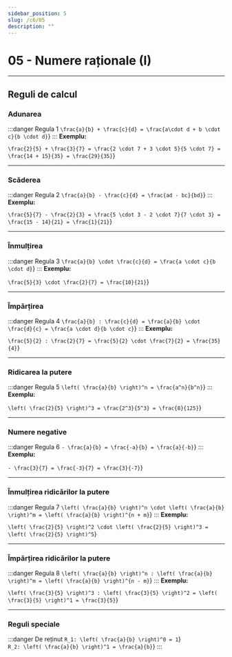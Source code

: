 ```yaml
---
sidebar_position: 5
slug: /c6/05
description: ""
---
```



# 05 - Numere raționale (I)
---
## Reguli de calcul
### Adunarea
:::danger Regula 1
<Math display={true}>{String.raw`\frac{a}{b} + \frac{c}{d} = \frac{a\cdot d + b \cdot c}{b \cdot d}`}</Math>
:::
**Exemplu:**

<Math display={true}>{String.raw`\frac{2}{5} + \frac{3}{7} = \frac{2 \cdot 7 + 3 \cdot 5}{5 \cdot 7} = \frac{14 + 15}{35} = \frac{29}{35}`}</Math>

---

### Scăderea
:::danger Regula 2
<Math display={true}>{String.raw`\frac{a}{b} - \frac{c}{d} = \frac{ad - bc}{bd}`}</Math>
:::
**Exemplu:**

<Math display={true}>{String.raw`\frac{5}{7} - \frac{2}{3} = \frac{5 \cdot 3 - 2 \cdot 7}{7 \cdot 3} = \frac{15 - 14}{21} = \frac{1}{21}`}</Math>

---

### Înmulțirea
:::danger Regula 3
<Math display={true}>{String.raw`\frac{a}{b} \cdot \frac{c}{d} = \frac{a \cdot c}{b \cdot d}`}</Math>
:::
**Exemplu:**

<Math display={true}>{String.raw`\frac{5}{3} \cdot \frac{2}{7} = \frac{10}{21}`}</Math>

---

### Împărțirea
:::danger Regula 4
<Math display={true}>{String.raw`\frac{a}{b} : \frac{c}{d} = \frac{a}{b} \cdot \frac{d}{c} = \frac{a \cdot d}{b \cdot c}`}</Math>
:::
**Exemplu:**

<Math display={true}>{String.raw`\frac{5}{2} : \frac{2}{7} = \frac{5}{2} \cdot \frac{7}{2} = \frac{35}{4}`}</Math>

---

### Ridicarea la putere
:::danger Regula 5
<Math display={true}>{String.raw`\left( \frac{a}{b} \right)^n = \frac{a^n}{b^n}`}</Math>
:::
**Exemplu:**

<Math display={true}>{String.raw`\left( \frac{2}{5} \right)^3 = \frac{2^3}{5^3} = \frac{8}{125}`}</Math>

---

### Numere negative
:::danger Regula 6
<Math display={true}>{String.raw`- \frac{a}{b} = \frac{-a}{b} = \frac{a}{-b}`}</Math>
:::
**Exemplu:**

<Math display={true}>{String.raw`- \frac{3}{7} = \frac{-3}{7} = \frac{3}{-7}`}</Math>

---

### Înmulțirea ridicărilor la putere
:::danger Regula 7
<Math display={true}>{String.raw`\left( \frac{a}{b} \right)^n \cdot \left( \frac{a}{b} \right)^m = \left( \frac{a}{b} \right)^{n + m}`}</Math>
:::
**Exemplu:**

<Math display={true}>{String.raw`\left( \frac{2}{5} \right)^2 \cdot \left( \frac{2}{5} \right)^3 = \left( \frac{2}{5} \right)^5`}</Math>

---

### Împărțirea ridicărilor la putere
:::danger Regula 8
<Math display={true}>{String.raw`\left( \frac{a}{b} \right)^n : \left( \frac{a}{b} \right)^m = \left( \frac{a}{b} \right)^{n - m}`}</Math>
:::
**Exemplu:**

<Math display={true}>{String.raw`\left( \frac{3}{5} \right)^3 : \left( \frac{3}{5} \right)^2 = \left( \frac{3}{5} \right)^1 = \frac{3}{5}`}</Math>

---

### Reguli speciale
:::danger De reținut
<Math display={true}>{String.raw`R_1: \left( \frac{a}{b} \right)^0 = 1`}</Math>  
<Math display={true}>{String.raw`R_2: \left( \frac{a}{b} \right)^1 = \frac{a}{b}`}</Math>
:::
